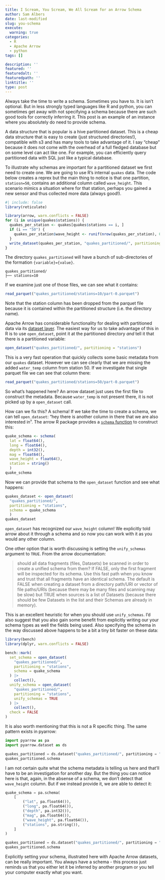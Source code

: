 ```yaml
---
title: I Scream, You Scream, We All Scream for an Arrow Schema
author: Sam Albers
date: last-modified
slug: you-schema
execute: 
  warning: true
categories:
  - R
  - Apache Arrow
  - python
tags: []

description: ''
featured: ''
featuredalt: ''
featuredpath: ''
linktitle: ''
type: post
---
```




Always take the time to write a schema. Sometimes you have to. It is isn't optional. But in less strongly typed languages like R and python, you can sometimes get away with not specifying a schema because there are such good tools for correctly inferring it. This post is an example of an instance where you absolutely do need to provide schema. 

A data structure that is popular is a hive partitioned dataset. This is a cheap data structure that is easy to create (just structured directories!), compatible with s3 and has many tools to take advantage of it. I say "cheap" because it does not come with the overhead of a full fledged database but on some level can act like one. For example, you can efficiently query partitioned data with SQL just like a typical database. 

To illustrate why schemas are important for a partitioned dataset we first need to create one. We are going to use R's internal `quakes` data. The code below creates a reprex but the main thing to notice is that one partition, `statiosn=50`, contains an additional column called `wave_height`. This scenario mimics a situation where for that station, perhaps you gained a new sensor and thus collected more data (always good!). 

```r
#| include: false
library(reticulate)
```

```r
library(arrow, warn.conflicts = FALSE)
for (i in unique(quakes$stations)) {  
  quakes_per_station <- quakes[quakes$stations == i, ]
  if (i == "50") {
    quakes_per_station$wave_height <- runif(nrow(quakes_per_station), 0, 100)
  }
  write_dataset(quakes_per_station, "quakes_partitioned/", partitioning = "stations")
}
```

The directory `quakes_partitioned` will have a bunch of sub-directories of the formation `{variable}={value}`. 

```
quakes_partitioned/
├── stations=10
```

If we examine just one of those files, we can see what it contains:

```r
read_parquet("quakes_partitioned/stations=10/part-0.parquet")
```

Note that the station column has been dropped from the parquet file because it is contained within the partitioned structure (i.e. the directory name). 

Apache Arrow has considerable functionality for dealing with partitioned data via its [dataset layer](https://arrow.apache.org/docs/java/dataset.html). The easiest way for us to take advantage of this in R is to use `open_dataset`, point it at the partitioned directory _and_ tell it that there is a partitioned variable:

```r
open_dataset("quakes_partitioned/", partitioning = "stations")
```

This is a very fast operation that quickly collects some basic metadata from our `quakes` dataset. However we can see clearly that we are missing the added `water_temp` column from station 50. If we investigate that single parquet file we can see that column there:

```r
read_parquet("quakes_partitioned/stations=50/part-0.parquet")
```

So what's happened here? An arrow dataset just uses the first file to construct the metadata. Because `water_temp` is not present there, it is not picked up by a `open_dataset` call. 

How can we fix this? A schema! If we take the time to create a schema, we can tell `open_dataset`: "hey there is another column in there that we are also interested in". The arrow R package provides a [`schema` function](https://arrow.apache.org/docs/r/reference/schema.html) to construct this:

```r
quake_schema <- schema(
  lat = float64(), 
  long = float64(),
  depth = int32(),
  mag = float64(),
  wave_height = float64(),
  station = string()
  )
quake_schema
```

Now we can provide that schema to the `open_dataset` function and see what happens:

```r
quakes_dataset <- open_dataset(
  "quakes_partitioned/", 
  partitioning = "stations", 
  schema = quake_schema
  )
quakes_dataset
```

`open_dataset` has recognized our `wave_height` column! We explicitly told arrow about it through a schema and so now you can work with it as you would any other column. 

One other option that is worth discussing is setting the `unify_schemas` argument to `TRUE`. From the arrow documentation:

> should all data fragments (files, Datasets) be scanned in order to create a unified schema from them? If FALSE, only the first fragment will be inspected for its schema. Use this fast path when you know and trust that all fragments have an identical schema. The default is FALSE when creating a dataset from a directory path/URI or vector of file paths/URIs (because there may be many files and scanning may be slow) but TRUE when sources is a list of Datasets (because there should be few Datasets in the list and their Schemas are already in memory).

This is an excellent heuristic for when you should use `unify_schemas`. I'd also suggest that you also gain some benefit from explicitly writing our your schema types as well the fields being used. Also specifying the schema in the way discussed above happens to be a bit a tiny bit faster on these data:

```r
library(bench)
library(dplyr, warn.conflicts = FALSE)

bench::mark(
  set_schema = open_dataset(
    "quakes_partitioned/",
    partitioning = "stations",
    schema = quake_schema
  ) |>
    collect(),
  unify_schema = open_dataset(
    "quakes_partitioned/",
    partitioning = "stations",
    unify_schemas = TRUE
  ) |>
    collect(),
  check = FALSE
)
```

It is also worth mentioning that this is not a R specific thing. The same pattern exists in pyarrow:


```python
import pyarrow as pa
import pyarrow.dataset as ds

quakes_partitioned = ds.dataset("quakes_partitioned/", partitioning = "hive")
quakes_partitioned.schema
```

I am not certain quite what the schema metadata is telling us here and that'll have to be an investigation for another day. But the thing you can notice here is that, again, in the absense of a schema, we don't detect that `wave_height` column. But if we instead provide it, we are able to detect it:


```python
quake_schema = pa.schema(
    [
        ("lat", pa.float64()),
        ("long", pa.float64()),
        ("depth", pa.int32()),
        ("mag", pa.float64()),
        ("wave_height", pa.float64()),
        ("stations", pa.string()),
    ]
)

quakes_partitioned = ds.dataset("quakes_partitioned/", partitioning = "hive", schema=quake_schema)
quakes_partitioned.schema
```

Explicitly setting your schema, illustrated here with Apache Arrow datasets, can be really important. You always have a schema - this process just reminds us that you either let it be inferred by another program or you tell your computer exactly what you want. 
